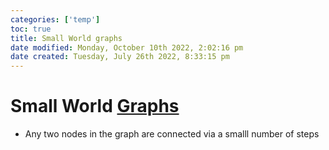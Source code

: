 ```yaml
---
categories: ['temp']
toc: true
title: Small World graphs
date modified: Monday, October 10th 2022, 2:02:16 pm
date created: Tuesday, July 26th 2022, 8:33:15 pm
---
```


# Small World [Graphs](Graphs.qmd)
- Any two nodes in the graph are connected via a smalll number of steps



